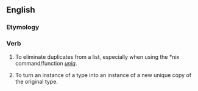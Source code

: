 ==English==

===Etymology===
{{suffix|unique|ify}}

===Verb===
{{en-verb|uniquifies|uniquifying|uniquified}}

# {{rare|slang|computing}} To eliminate duplicates from a list, especially when using the *nix command/function ''[[w:uniq|uniq]]''.
# {{rare|slang|computing}} To turn an instance of a type into an instance of a new unique copy of the original type.